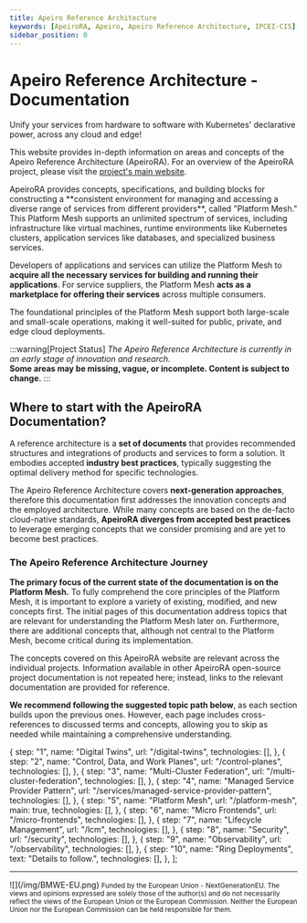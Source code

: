 ```yaml
---
title: Apeiro Reference Architecture
keywords: [ApeiroRA, Apeiro, Apeiro Reference Architecture, IPCEI-CIS]
sidebar_position: 0
---
```


# Apeiro Reference Architecture - Documentation

<div class="apeiro-catch">
Unify your services from hardware to software with Kubernetes' declarative power, across any cloud and edge!
</div>

This website provides in-depth information on areas and concepts of the Apeiro Reference Architecture (ApeiroRA).
For an overview of the ApeiroRA project, please visit the [project's main website](https://apeirora.eu).


<div class="apeiro-box apeiro-summary shadow--lw">
ApeiroRA provides concepts, specifications, and building blocks for constructing a **consistent environment for managing and accessing a diverse range of services from different providers**, called "<Term>Platform Mesh</Term>."
This Platform Mesh supports an unlimited spectrum of services, including infrastructure like virtual machines, runtime environments like Kubernetes clusters, application services like databases, and specialized business services.

Developers of applications and services can utilize the Platform Mesh to **acquire all the necessary services for building and running their applications**.
For service suppliers, the Platform Mesh **acts as a marketplace for offering their services** across multiple consumers.

The foundational principles of the Platform Mesh support both large-scale and small-scale operations, making it well-suited for public, private, and edge cloud deployments.
</div>

:::warning[Project Status]
*The Apeiro Reference Architecture is currently in an early stage of innovation and research.*  
**Some areas may be missing, vague, or incomplete. Content is subject to change.**
:::


## Where to start with the ApeiroRA Documentation?

A reference architecture is a **set of documents** that provides recommended structures and integrations of products and services to form a solution.
It embodies accepted **industry best practices**, typically suggesting the optimal delivery method for specific technologies.

The Apeiro Reference Architecture covers **next-generation approaches**, therefore this documentation first addresses the innovation concepts and the employed architecture.
While many concepts are based on the de-facto cloud-native standards, **ApeiroRA diverges from accepted best practices** to leverage emerging concepts that we consider promising and are yet to become best practices.


### The Apeiro Reference Architecture Journey

**The primary focus of the current state of the documentation is on the <Term>Platform Mesh</Term>.**
To fully comprehend the core principles of the Platform Mesh, it is important to explore a variety of existing, modified, and new concepts first.
The initial pages of this documentation address topics that are relevant for understanding the Platform Mesh later on.
Furthermore, there are additional concepts that, although not central to the Platform Mesh, become critical during its implementation.

The concepts covered on this ApeiroRA website are relevant across the individual projects.
Information available in other ApeiroRA open-source project documentation is not repeated here;
instead, links to the relevant documentation are provided for reference.

**We recommend following the suggested topic path below**, as each section builds upon the previous ones.
However, each page includes cross-references to discussed terms and concepts, allowing you to skip as needed while maintaining a comprehensive understanding.

  {
    step: "1",
    name: "Digital Twins",
    url: "/digital-twins",
    technologies: [],
  },
  {
    step: "2",
    name: "Control, Data, and Work Planes",
    url: "/control-planes",
    technologies: [],
  },
  {
    step: "3",
    name: "Multi-Cluster Federation",
    url: "/multi-cluster-federation",
    technologies: [],
  },
  {
    step: "4",
    name: "Managed Service Provider Pattern",
    url: "/services/managed-service-provider-pattern",
    technologies: [],
  },
  {
    step: "5",
    name: "Platform Mesh",
    url: "/platform-mesh",
    main: true,
    technologies: [],
  },
  {
    step: "6",
    name: "Micro Frontends",
    url: "/micro-frontends",
    technologies: [],
  },
  {
    step: "7",
    name: "Lifecycle Management",
    url: "/lcm",
    technologies: [],
  },
  {
    step: "8",
    name: "Security",
    url: "/security",
    technologies: [],
  },
  {
    step: "9",
    name: "Observability",
    url: "/observability",
    technologies: [],
  },
  {
    step: "10",
    name: "Ring Deployments",
    text: "Details to follow.",
    technologies: [],
  },
];

<Journey steps={steps} />

----

<ApeiroImage width='50%'>
![](/img/BMWE-EU.png)
<small>
Funded by the European Union - NextGenerationEU.  
The views and opinions expressed are solely those of the author(s) and do not necessarily reflect the views of the European Union or the European Commission. Neither the European Union nor the European Commission can be held responsible for them.
</small>
</ApeiroImage>